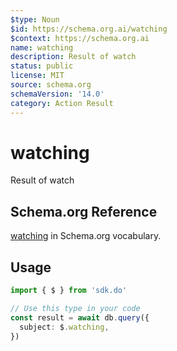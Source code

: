 ```yaml
---
$type: Noun
$id: https://schema.org.ai/watching
$context: https://schema.org.ai
name: watching
description: Result of watch
status: public
license: MIT
source: schema.org
schemaVersion: '14.0'
category: Action Result
---
```


# watching

Result of watch

## Schema.org Reference

[watching](https://schema.org/WatchAction) in Schema.org vocabulary.

## Usage

```typescript
import { $ } from 'sdk.do'

// Use this type in your code
const result = await db.query({
  subject: $.watching,
})
```
